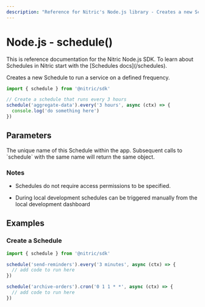 ```yaml
---
description: "Reference for Nitric's Node.js library - Creates a new Schedule to run a service on a defined frequency."
---
```


# Node.js - schedule()

<Note>
  This is reference documentation for the Nitric Node.js SDK. To learn about
  Schedules in Nitric start with the [Schedules docs](/schedules).
</Note>

Creates a new Schedule to run a service on a defined frequency.

```javascript
import { schedule } from '@nitric/sdk'

// Create a schedule that runs every 3 hours
schedule('aggregate-data').every('3 hours', async (ctx) => {
  console.log('do something here')
})
```

## Parameters

<Properties>
  <Property name="description" required type="string">
    The unique name of this Schedule within the app. Subsequent calls to
    `schedule` with the same name will return the same object.
  </Property>
</Properties>

### Notes

- Schedules do not require access permissions to be specified.

- During local development schedules can be triggered manually from the local development dashboard

## Examples

### Create a Schedule

```javascript
import { schedule } from '@nitric/sdk'

schedule('send-reminders').every('3 minutes', async (ctx) => {
  // add code to run here
})

schedule('archive-orders').cron('0 1 1 * *', async (ctx) => {
  // add code to run here
})
```
